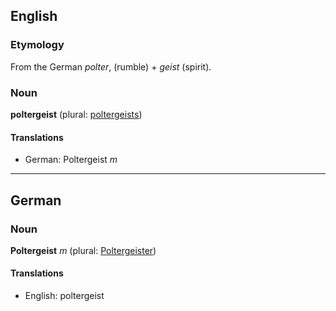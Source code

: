 ==English==
===Etymology===
From the German ''polter'', (rumble) + ''geist'' (spirit).

===Noun===
'''poltergeist''' (plural: [[poltergeists]])

====Translations====
*German: Poltergeist ''m''

----

==German==
===Noun===
'''Poltergeist''' ''m'' (plural: [[Poltergeister]])

====Translations====
*English: poltergeist